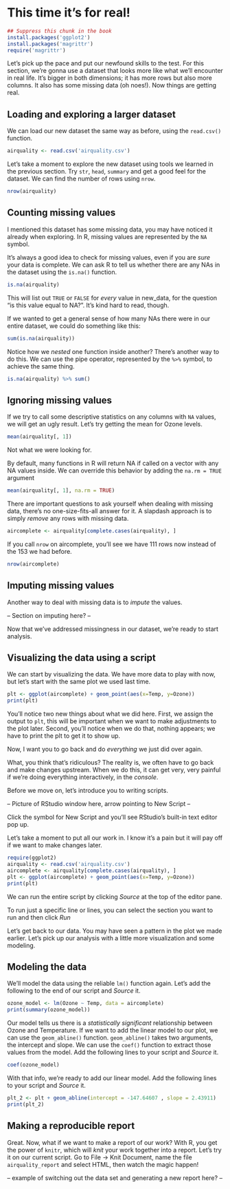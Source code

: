 # This time it's for real!

```r
## Suppress this chunk in the book
install.packages('ggplot2')
install.packages('magrittr')
require('magrittr')
```
Let's pick up the pace and put our newfound skills to the test. For this section, we're gonna use a dataset that looks more like what we'll encounter in real life. It's bigger in both dimensions; it has more rows but also more columns. It also has some missing data (oh noes!). Now things are getting real.

## Loading and exploring a larger dataset

We can load our new dataset the same way as before, using the `read.csv()` function.

```r
airquality <- read.csv('airquality.csv')
```

Let's take a moment to explore the new dataset using tools we learned in the previous section. Try `str`, `head`, `summary` and get a good feel for the dataset. We can find the number of rows using `nrow`.

```r
nrow(airquality)
```

## Counting missing values

I mentioned this dataset has some missing data, you may have noticed it already when exploring. In R, missing values are represented by the `NA` symbol.

It's always a good idea to check for missing values, even if you are *sure* your data is complete. We can ask R to tell us whether there are any NAs in the dataset using the `is.na()` function.

```r
is.na(airquality)
```

This will list out `TRUE` or `FALSE` for *every* value in new_data, for the question "is this value equal to NA?". It's kind hard to read, though.

If we wanted to get a general sense of how many NAs there were in our entire dataset, we could do something like this:

```r
sum(is.na(airquality))
```

Notice how we *nested* one function inside another? There's another way to do this. We can use the pipe operator, represented by the `%>%` symbol, to achieve the same thing.

```r
is.na(airquality) %>% sum()
```

## Ignoring missing values

If we try to call some descriptive statistics on any columns with `NA` values, we will get an ugly result. Let's try getting the mean for Ozone levels.

```r
mean(airquality[, 1])
```

Not what we were looking for.

By default, many functions in R will return NA if called on a vector with any NA values inside. We can override this behavior by adding the `na.rm = TRUE` argument

```r
mean(airquality[, 1], na.rm = TRUE)
```

There are important questions to ask yourself when dealing with missing data, there's no one-size-fits-all answer for it. A slapdash approach is to simply _remove_ any rows with missing data.

```r
aircomplete <- airquality[complete.cases(airquality), ]
```
 If you call `nrow` on aircomplete, you'll see we have 111 rows now instead of the 153 we had before.
 
```r
nrow(aircomplete)
```

## Imputing missing values

Another way to deal with missing data is to _impute_ the values.

-- Section on imputing here? --

Now that we've addressed missingness in our dataset, we're ready to start analysis.

## Visualizing the data using a script

We can start by visualizing the data. We have more data to play with now, but let's start with the same plot we used last time.

```r
plt <- ggplot(aircomplete) + geom_point(aes(x=Temp, y=Ozone))
print(plt)
```

You'll notice two new things about what we did here. First, we assign the output to `plt`, this will be important when we want to make adjustments to the plot later. Second, you'll notice when we do that, nothing appears; we have to print the plt to get it to show up.
 
Now, I want you to go back and do _everything_ we just did over again.


What, you think that's ridiculous? The reality is, we often have to go back and make changes upstream. When we do this, it can get very, very painful if we're doing everything interactively, in the _console_.


Before we move on, let's introduce you to writing scripts.
 
-- Picture of RStudio window here, arrow pointing to New Script --

Click the symbol for New Script and you'll see RStudio's built-in text editor pop up.

Let's take a moment to put all our work in. I know it's a pain but it will pay off if we want to make changes later.

```r
require(ggplot2)
airquality <- read.csv('airquality.csv')
aircomplete <- airquality[complete.cases(airquality), ]
plt <- ggplot(aircomplete) + geom_point(aes(x=Temp, y=Ozone))
print(plt)
```
 
We can run the entire script by clicking *Source* at the top of the editor pane.
 
To run just a specific line or lines, you can select the section you want to run and then click *Run*

Let's get back to our data. You may have seen a pattern in the plot we made earlier. Let's pick up our analysis with a little more visualization and some modeling.


## Modeling the data


We'll model the data using the reliable `lm()` function again. Let's add the following to the end of our script and *Source* it. 

```r
ozone_model <- lm(Ozone ~ Temp, data = aircomplete)
print(summary(ozone_model))
```

Our model tells us there is a *statistically significant* relationship between Ozone and Temperature. If we want to add the linear model to our plot, we can use the `geom_abline()` function. `geom_abline()` takes two arguments, the intercept and slope. We can use the `coef()` function to extract those values from the model. Add the following lines to your script and *Source* it.

```r
coef(ozone_model)
```

With that info, we're ready to add our linear model. Add the following lines to your script and *Source* it.

```r
plt_2 <- plt + geom_abline(intercept = -147.64607 , slope = 2.43911)
print(plt_2)
```

## Making a reproducible report

Great. Now, what if we want to make a report of our work? With R, you get the power of `knitr`, which will _knit_ your work together into a report. Let's try it on our current script. Go to File -> Knit Document, name the file `airquality_report` and select HTML, then watch the magic happen!

-- example of switching out the data set and generating a new report here? --
